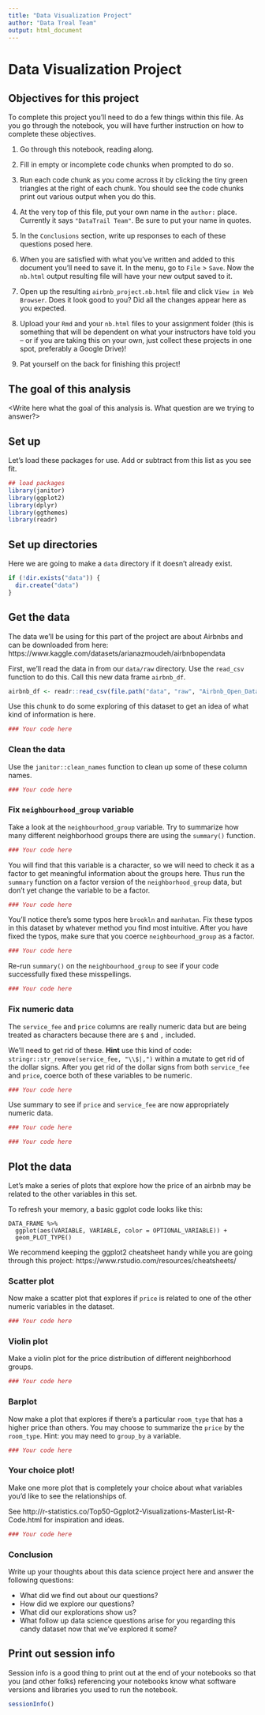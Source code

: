 ```yaml
---
title: "Data Visualization Project"
author: "Data Treal Team"
output: html_document
---
```


# Data Visualization Project

## Objectives for this project

To complete this project you’ll need to do a few things within this file. As you go through the notebook, you will have further instruction on how to complete these objectives.

1. Go through this notebook, reading along.

2. Fill in empty or incomplete code chunks when prompted to do so.

3. Run each code chunk as you come across it by clicking the tiny green triangles at the right of each chunk. You should see the code chunks print out various output when you do this.

4. At the very top of this file, put your own name in the `author:` place. Currently it says `"DataTrail Team"`. Be sure to put your name in quotes.

5. In the `Conclusions` section, write up responses to each of these questions posed here.

6. When you are satisfied with what you've written and added to this document you'll need to save it. In the menu, go to `File` > `Save`. Now the `nb.html` output resulting file will have your new output saved to it.

7. Open up the resulting `airbnb_project.nb.html` file and click `View in Web Browser`. Does it look good to you? Did all the changes appear here as you expected.

8. Upload your `Rmd` and your `nb.html` files to your assignment folder (this is something that will be dependent on what your instructors have told you -- or if you are taking this on your own, just collect these projects in one spot, preferably a Google Drive)!

7. Pat yourself on the back for finishing this project!

## The goal of this analysis

<Write here what the goal of this analysis is. What question are we trying to answer?>

## Set up

Let's load these packages for use. Add or subtract from this list as you see fit.

```r
## load packages
library(janitor)
library(ggplot2)
library(dplyr)
library(ggthemes)
library(readr)
```


## Set up directories

Here we are going to make a `data` directory if it doesn't already exist.

```r
if (!dir.exists("data")) {
  dir.create("data")
}
```

## Get the data

The data we'll be using for this part of the project are about Airbnbs and can be downloaded from here: https://www.kaggle.com/datasets/arianazmoudeh/airbnbopendata

First, we'll read the data in from our `data/raw` directory. Use the `read_csv` function to do this. Call this new data frame `airbnb_df`.

```r
airbnb_df <- readr::read_csv(file.path("data", "raw", "Airbnb_Open_Data.csv"))
```

Use this chunk to do some exploring of this dataset to get an idea of what kind of information is here.

```r
### Your code here
```

### Clean the data

Use the `janitor::clean_names` function to clean up some of these column names.

```r
### Your code here
```

### Fix `neighbourhood_group` variable

Take a look at the `neighbourhood_group` variable. Try to summarize how many different neighborhood groups there are using the `summary()` function.

```r
### Your code here
```

You will find that this variable is a character, so we will need to check it as a factor to get meaningful information about the groups here. Thus run the `summary` function on a factor version of the `neighborhood_group` data, but don't yet change the variable to be a factor.

```r
### Your code here
```

You'll notice there's some typos here `brookln` and `manhatan`. Fix these typos in this dataset by whatever method you find most intuitive. After you have fixed the typos, make sure that you coerce `neighbourhood_group` as a factor.

```r
### Your code here
```

Re-run `summary()` on the `neighbourhood_group` to see if your code successfully fixed these misspellings.

```r
### Your code here
```

### Fix numeric data

The `service_fee` and `price` columns are really numeric data but are being treated as characters because there are `$` and `,` included.

We'll need to get rid of these. **Hint** use this kind of code:
`stringr::str_remove(service_fee, "\\$|,")` within a mutate to get rid of the dollar signs. After you get rid of the dollar signs from both `service_fee` and `price`, coerce both of these variables to be numeric.

```r
### Your code here
```

Use summary to see if `price` and `service_fee` are now appropriately numeric data.

```r
### Your code here
```

```r
### Your code here
```

## Plot the data

Let's make a series of plots that explore how the price of an airbnb may be related to the other variables in this set.

To refresh your memory, a basic ggplot code looks like this:

```
DATA_FRAME %>%
  ggplot(aes(VARIABLE, VARIABLE, color = OPTIONAL_VARIABLE)) +
  geom_PLOT_TYPE()
```

We recommend keeping the ggplot2 cheatsheet handy while you are going through this project:
https://www.rstudio.com/resources/cheatsheets/

### Scatter plot

Now make a scatter plot that explores if `price` is related to one of the other numeric variables in the dataset.

```r
### Your code here
```

### Violin plot

Make a violin plot for the price distribution of different neighborhood groups.

```r
### Your code here
```

### Barplot

Now make a plot that explores if there's a particular `room_type` that has a higher price than others. You may choose to summarize the `price` by the `room_type`.  Hint: you may need to `group_by` a variable.    

```r
### Your code here
```

### Your choice plot!

Make one more plot that is completely your choice about what variables you'd like to see the relationships of.

See http://r-statistics.co/Top50-Ggplot2-Visualizations-MasterList-R-Code.html for inspiration and ideas.

```r
### Your code here
```

### Conclusion

Write up your thoughts about this data science project here and answer the following questions:

- What did we find out about our questions?
- How did we explore our questions?
- What did our explorations show us?
- What follow up data science questions arise for you regarding this candy dataset now that we've explored it some?

## Print out session info

Session info is a good thing to print out at the end of your notebooks so that you (and other folks) referencing your notebooks know what software versions and libraries you used to run the notebook.

```r
sessionInfo()
```
